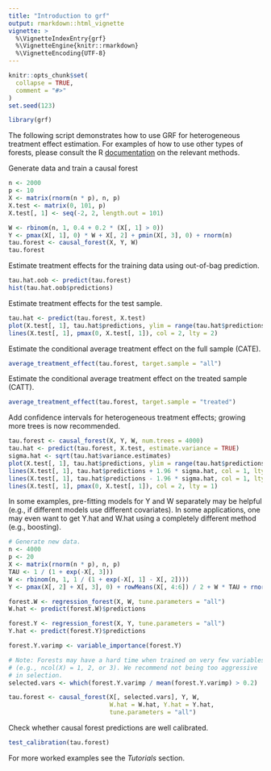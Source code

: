 ```yaml
---
title: "Introduction to grf"
output: rmarkdown::html_vignette
vignette: >
  %\VignetteIndexEntry{grf}
  %\VignetteEngine{knitr::rmarkdown}
  %\VignetteEncoding{UTF-8}
---
```


```r
knitr::opts_chunk$set(
  collapse = TRUE,
  comment = "#>"
)
set.seed(123)
```

```r
library(grf)
```

The following script demonstrates how to use GRF for heterogeneous treatment effect estimation. For examples
of how to use other types of forests, please consult the R [documentation](https://grf-labs.github.io/grf/reference/index.html) on the relevant methods.

Generate data and train a causal forest
```r
n <- 2000
p <- 10
X <- matrix(rnorm(n * p), n, p)
X.test <- matrix(0, 101, p)
X.test[, 1] <- seq(-2, 2, length.out = 101)

W <- rbinom(n, 1, 0.4 + 0.2 * (X[, 1] > 0))
Y <- pmax(X[, 1], 0) * W + X[, 2] + pmin(X[, 3], 0) + rnorm(n)
tau.forest <- causal_forest(X, Y, W)
tau.forest
```

Estimate treatment effects for the training data using out-of-bag prediction.
```r
tau.hat.oob <- predict(tau.forest)
hist(tau.hat.oob$predictions)
```

Estimate treatment effects for the test sample.
```r
tau.hat <- predict(tau.forest, X.test)
plot(X.test[, 1], tau.hat$predictions, ylim = range(tau.hat$predictions, 0, 2), xlab = "x", ylab = "tau", type = "l")
lines(X.test[, 1], pmax(0, X.test[, 1]), col = 2, lty = 2)
```

Estimate the conditional average treatment effect on the full sample (CATE).
```r
average_treatment_effect(tau.forest, target.sample = "all")
```

Estimate the conditional average treatment effect on the treated sample (CATT).
```r
average_treatment_effect(tau.forest, target.sample = "treated")
```

Add confidence intervals for heterogeneous treatment effects; growing more trees is now recommended.
```r
tau.forest <- causal_forest(X, Y, W, num.trees = 4000)
tau.hat <- predict(tau.forest, X.test, estimate.variance = TRUE)
sigma.hat <- sqrt(tau.hat$variance.estimates)
plot(X.test[, 1], tau.hat$predictions, ylim = range(tau.hat$predictions + 1.96 * sigma.hat, tau.hat$predictions - 1.96 * sigma.hat, 0, 2), xlab = "x", ylab = "tau", type = "l")
lines(X.test[, 1], tau.hat$predictions + 1.96 * sigma.hat, col = 1, lty = 2)
lines(X.test[, 1], tau.hat$predictions - 1.96 * sigma.hat, col = 1, lty = 2)
lines(X.test[, 1], pmax(0, X.test[, 1]), col = 2, lty = 1)
```

In some examples, pre-fitting models for Y and W separately may
be helpful (e.g., if different models use different covariates).
In some applications, one may even want to get Y.hat and W.hat
using a completely different method (e.g., boosting).

```r
# Generate new data.
n <- 4000
p <- 20
X <- matrix(rnorm(n * p), n, p)
TAU <- 1 / (1 + exp(-X[, 3]))
W <- rbinom(n, 1, 1 / (1 + exp(-X[, 1] - X[, 2])))
Y <- pmax(X[, 2] + X[, 3], 0) + rowMeans(X[, 4:6]) / 2 + W * TAU + rnorm(n)

forest.W <- regression_forest(X, W, tune.parameters = "all")
W.hat <- predict(forest.W)$predictions

forest.Y <- regression_forest(X, Y, tune.parameters = "all")
Y.hat <- predict(forest.Y)$predictions

forest.Y.varimp <- variable_importance(forest.Y)

# Note: Forests may have a hard time when trained on very few variables
# (e.g., ncol(X) = 1, 2, or 3). We recommend not being too aggressive
# in selection.
selected.vars <- which(forest.Y.varimp / mean(forest.Y.varimp) > 0.2)

tau.forest <- causal_forest(X[, selected.vars], Y, W,
                            W.hat = W.hat, Y.hat = Y.hat,
                            tune.parameters = "all")
```

Check whether causal forest predictions are well calibrated.
```r
test_calibration(tau.forest)
```

For more worked examples see the _Tutorials_ section.
